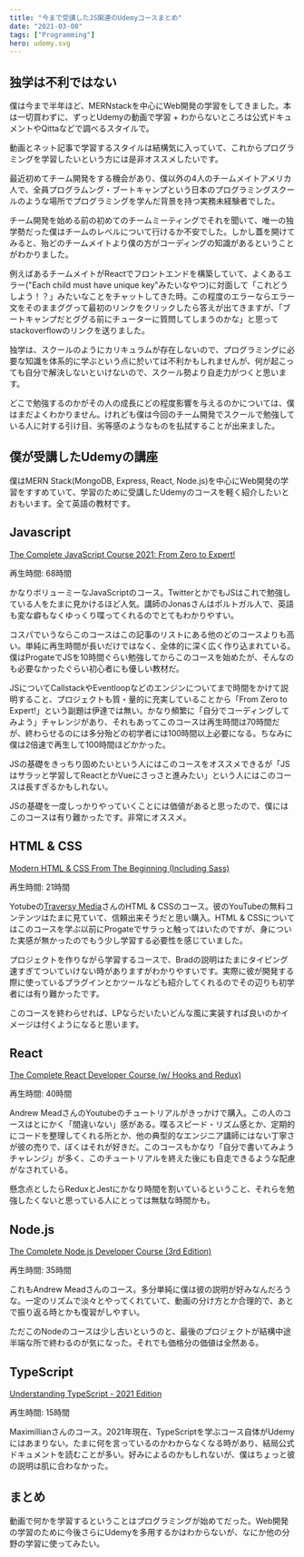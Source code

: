 ```yaml
---
title: "今まで受講したJS関連のUdemyコースまとめ"
date: "2021-03-08"
tags: ["Programming"]
hero: udemy.svg
---
```


## 独学は不利ではない

僕は今まで半年ほど、MERNstackを中心にWeb開発の学習をしてきました。本は一切買わずに、ずっとUdemyの動画で学習 + わからないところは公式ドキュメントやQittaなどで調べるスタイルで。

動画とネット記事で学習するスタイルは結構気に入っていて、これからプログラミングを学習したいという方には是非オススメしたいです。

最近初めてチーム開発をする機会があり、僕以外の4人のチームメイトアメリカ人で、全員プログラムング・ブートキャンプという日本のプログラミングスクールのような場所でプログラミングを学んだ背景を持つ実務未経験者でした。

チーム開発を始める前の初めてのチームミーティングでそれを聞いて、唯一の独学勢だった僕はチームのレベルについて行けるか不安でした。しかし蓋を開けてみると、殆どのチームメイトより僕の方がコーディングの知識があるということがわかりました。

例えばあるチームメイトがReactでフロントエンドを構築していて、よくあるエラー("Each child must have unique key"みたいなやつ)に対面して「これどうしよう！？」みたいなことをチャットしてきた時。この程度のエラーならエラー文をそのままググって最初のリンクをクリックしたら答えが出てきますが、「ブートキャンプだとググる前にチューターに質問してしまうのかな」と思ってstackoverflowのリンクを送りました。

独学は、スクールのようにカリキュラムが存在しないので、プログラミングに必要な知識を体系的に学ぶという点に於いては不利かもしれませんが、何が起こっても自分で解決しないといけないので、スクール勢より自走力がつくと思います。

どこで勉強するのかがその人の成長にどの程度影響を与えるのかについては、僕はまだよくわかりません。けれども僕は今回のチーム開発でスクールで勉強している人に対する引け目、劣等感のようなものを払拭することが出来ました。


## 僕が受講したUdemyの講座

僕はMERN Stack(MongoDB, Express, React, Node.js)を中心にWeb開発の学習をすすめていて、学習のために受講したUdemyのコースを軽く紹介したいとおもいます。全て英語の教材です。

## Javascript 
[The Complete JavaScript Course 2021: From Zero to Expert!](https://www.udemy.com/course/the-complete-javascript-course/)

再生時間: 68時間

かなりボリューミーなJavaScriptのコース。TwitterとかでもJSはこれで勉強している人をたまに見かけるほど人気。講師のJonasさんはポルトガル人で、英語も変な癖もなくゆっくり喋ってくれるのでとてもわかりやすい。

コスパでいうならこのコースはこの記事のリストにある他のどのコースよりも高い。単純に再生時間が長いだけではなく、全体的に深く広く作り込まれている。僕はProgateでJSを10時間ぐらい勉強してからこのコースを始めたが、そんなのも必要なかったぐらい初心者にも優しい教材だ。

JSについてCallstackやEventloopなどのエンジンについてまで時間をかけて説明すること、プロジェクトも質・量的に充実していることから「From Zero to Expert!」という副題は伊達では無い。かなり頻繁に「自分でコーディングしてみよう」チャレンジがあり、それもあってこのコースは再生時間は70時間だが、終わらせるのには多分殆どの初学者には100時間以上必要になる。ちなみに僕は2倍速で再生して100時間ほどかかった。

JSの基礎をきっちり固めたいという人にはこのコースをオススメできるが「JSはサラッと学習してReactとかVueにさっさと進みたい」という人にはこのコースは長すぎるかもしれない。

JSの基礎を一度しっかりやっていくことには価値があると思ったので、僕にはこのコースは有り難かったです。非常にオススメ。


## HTML & CSS
[Modern HTML & CSS From The Beginning (Including Sass)](https://www.udemy.com/course/modern-html-css-from-the-beginning/)

再生時間: 21時間

Yotubeの[Traversy Media](https://www.youtube.com/channel/UC29ju8bIPH5as8OGnQzwJyA)さんのHTML & CSSのコース。彼のYouTubeの無料コンテンツはたまに見ていて、信頼出来そうだと思い購入。HTML & CSSについてはこのコースを学ぶ以前にProgateでサラっと触ってはいたのですが、身についた実感が無かったのでもう少し学習する必要性を感じていました。

プロジェクトを作りながら学習するコースで、Bradの説明はたまにタイピング速すぎてついていけない時がありますがわかりやすいです。実際に彼が開発する際に使っているプラグインとかツールなども紹介してくれるのでその辺りも初学者には有り難かったです。

このコースを終わらせれば、LPならだいたいどんな風に実装すれば良いのかイメージは付くようになると思います。


## React
[The Complete React Developer Course (w/ Hooks and Redux)](https://www.udemy.com/course/react-2nd-edition/)

再生時間: 40時間

Andrew MeadさんのYoutubeのチュートリアルがきっかけで購入。この人のコースはとにかく「間違いない」感がある。喋るスピード・リズム感とか、定期的にコードを整理してくれる所とか、他の典型的なエンジニア講師にはない丁寧さが彼の売りで、ぼくはそれが好きだ。このコースもかなり「自分で書いてみようチャレンジ」が多く、このチュートリアルを終えた後にも自走できるような配慮がなされている。

懸念点としたらReduxとJestにかなり時間を割いているということ、それらを勉強したくないと思っている人にとっては無駄な時間かも。


## Node.js 
[The Complete Node.js Developer Course (3rd Edition)](https://www.udemy.com/course/the-complete-nodejs-developer-course-2/)

再生時間: 35時間

これもAndrew Meadさんのコース。多分単純に僕は彼の説明が好みなんだろうな。一定のリズムで淡々とやってくれていて、動画の分け方とか合理的で、あとで振り返る時とかも復習がしやすい。

ただこのNodeのコースは少し古いというのと、最後のプロジェクトが結構中途半端な所で終わるのが気になった。それでも価格分の価値は全然ある。


## TypeScript
[Understanding TypeScript - 2021 Edition](https://www.udemy.com/course/understanding-typescript/)

再生時間: 15時間

Maximillianさんのコース。2021年現在、TypeScriptを学ぶコース自体がUdemyにはあまりない。たまに何を言っているのかわからなくなる時があり、結局公式ドキュメントを読むことが多い。好みによるのかもしれないが、僕はちょっと彼の説明は肌に合わなかった。

## まとめ

動画で何かを学習するということはプログラミングが始めてだった。Web開発の学習のために今後さらにUdemyを多用するかはわからないが、なにか他の分野の学習に使ってみたい。